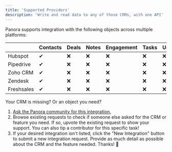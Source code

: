 ```yaml
---
title: 'Supported Providers'
description: 'Write and read data to any of those CRMs, with one API'
---
```


Panora supports integration with the following objects across multiple platforms:

|             | Contacts | Deals | Notes | Engagement | Tasks | Users |
|-------------|----------|-------|-------|------------|-------|-------|
| Hubspot     | ✔        | ❌    | ❌    | ❌          | ❌    | ❌    |
| Pipedrive   | ✔        | ❌    | ❌    | ❌          | ❌    | ❌    |
| Zoho CRM    | ✔        | ❌    | ❌    | ❌          | ❌    | ❌    |
| Zendesk     | ✔        | ❌    | ❌    | ❌          | ❌    | ❌    |
| Freshsales  | ✔        | ❌    | ❌    | ❌          | ❌    | ❌    |

<Tip>
Your CRM is missing? Or an object you need?

1. [Ask the Panora community for this integration.](https://panora.canny.io/integration-requests)
2. Browse existing requests to check if someone else asked for the CRM or feature you need. If so, upvote the existing request to show your support. You can also tip a contributor for this specific task!
3. If your desired integration isn't listed, click the "New Integration" button to submit a new integration request. Provide as much detail as possible about the CRM and the feature needed.
Thanks! 🙏
</Tip>